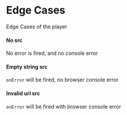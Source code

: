 
<Meta title="Edge Cases" component={AudioPlayer} />

# Edge Cases

Edge Cases of the player

#### No src

No error is fired, and no console error

<Canvas>
  <Story name="No src">
    <AudioPlayer onError={action('onError')} onPlayError={action('onPlayError')} />
  </Story>
</Canvas>

#### Empty string src

`onError` will be fired, no browser console error

<Canvas>
  <Story name="Empty string src">
    <AudioPlayer src='' onError={action('onError')} onPlayError={action('onPlayError')} />
  </Story>
</Canvas>

#### Invalid url src

`onError` will be fired with browser console error

<Canvas>
  <Story name="Invalid src">
    <AudioPlayer src="https://invalidsrc.com/nothing.mp3" onError={action('onError')} onPlayError={action('onPlayError')} />
  </Story>
</Canvas>
